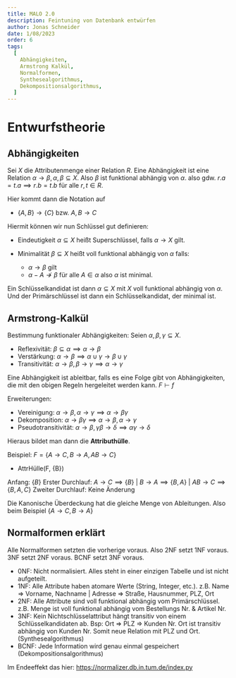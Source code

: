 ```yaml
---
title: MALO 2.0
description: Feintuning von Datenbank entwürfen
author: Jonas Schneider
date: 1/08/2023
order: 6
tags:
  [
    Abhängigkeiten,
    Armstrong Kalkül,
    Normalformen,
    Synthesealgorithmus,
    Dekompositionsalgorithmus,
  ]
---
```


# Entwurfstheorie

## Abhängigkeiten

Sei $X$ die Attributenmenge einer Relation $R$. Eine Abhängigkeit ist eine Relation $\alpha \to \beta, \alpha, \beta \subseteq X$. Also $\beta$ ist funktional abhängig von $\alpha$.
also gdw. $r.a = t.a \implies r.b = t.b$ für alle $r,t \in R$.

Hier kommt dann die Notation auf

- $\{ A,B \} \to \{ C \}$ bzw. $A,B \to C$

Hiermit können wir nun Schlüssel gut definieren:

- Eindeutigkeit
  $\alpha \subseteq X$ heißt Superschlüssel, falls $\alpha \to X$ gilt.

- Minimalität
  $\beta \subseteq X$ heißt voll funktional abhängig von $\alpha$ falls:
  - $\alpha \to \beta$ gilt
  - $\alpha - {A} \nrightarrow \beta$ für alle $A \in \alpha$ also $\alpha$ ist minimal.

Ein Schlüsselkandidat ist dann $\alpha \subseteq X$ mit $X$ voll funktional abhängig von $\alpha$.
Und der Primärschlüssel ist dann ein Schlüsselkandidat, der minimal ist.

## Armstrong-Kalkül

Bestimmung funktionaler Abhängigkeiten:
Seien $\alpha, \beta, \gamma \subseteq X$.

- Reflexivität: $\beta \subseteq \alpha \implies \alpha \to \beta$
- Verstärkung: $\alpha \to \beta \implies \alpha \cup \gamma \to \beta \cup \gamma$
- Transitivität: $\alpha \to \beta, \beta \to \gamma \implies \alpha \to \gamma$

Eine Abhängigkeit ist ableitbar, falls es eine Folge gibt von Abhängigkeiten, die mit den obigen Regeln hergeleitet werden kann.
$F \vdash f$

Erweiterungen:

- Vereinigung: $\alpha \to \beta, \alpha \to \gamma \implies \alpha \to \beta \gamma$
- Dekomposition: $\alpha \to \beta \gamma \implies \alpha \to \beta, \alpha \to \gamma$
- Pseudotransitivität: $\alpha \to \beta, \gamma \beta \to \delta \implies \alpha \gamma \to \delta$

Hieraus bildet man dann die **Attributhülle**.

Beispiel: $F=\{ A \to C, B \to A, AB \to C \}$

- AttrHülle(F, \{B\})

Anfang: $\{B\}$
Erster Durchlauf: $A \to C \implies \{B\}$ | $B \to A \implies \{B,A\}$ | $AB \to C \implies \{B,A,C\}$
Zweiter Durchlauf: Keine Änderung

Die Kanonische Überdeckung hat die gleiche Menge von Ableitungen. Also beim Beispiel $\{A \to C, B \to A\}$

## Normalformen erklärt

Alle Normalformen setzten die vorherige voraus. Also 2NF setzt 1NF voraus. 3NF setzt 2NF voraus. BCNF setzt 3NF voraus.

- 0NF: Nicht normalisiert. Alles steht in einer einzigen Tabelle und ist nicht aufgeteilt.
- 1NF: Alle Attribute haben atomare Werte (String, Integer, etc.). z.B. Name => Vorname, Nachname | Adresse => Straße, Hausnummer, PLZ, Ort
- 2NF: Alle Attribute sind voll funktional abhängig vom Primärschlüssel. z.B. Menge ist voll funktional abhängig vom Bestellungs Nr. & Artikel Nr.
- 3NF: Kein Nichtschlüsselattribut hängt transitiv von einem Schlüsselkandidaten ab. Bsp: Ort => PLZ => Kunden Nr. Ort ist transitiv abhängig von Kunden Nr. Somit neue Relation mit PLZ und Ort. (Synthesealgorithmus)
- BCNF: Jede Information wird genau einmal gespeichert (Dekompositionsalgorithmus)

Im Endeeffekt das hier:
https://normalizer.db.in.tum.de/index.py
